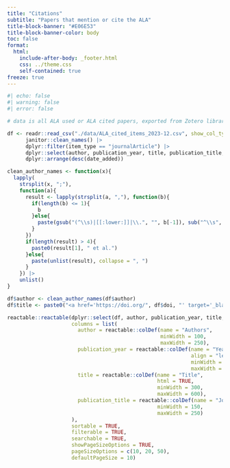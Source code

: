 ```yaml
---
title: "Citations"
subtitle: "Papers that mention or cite the ALA"
title-block-banner: "#E06E53"
title-block-banner-color: body
toc: false
format: 
  html: 
    include-after-body: _footer.html
    css: ../theme.css
    self-contained: true
freeze: true
---
```

:::{.column-page-inset}
```r
#| echo: false
#| warning: false
#| error: false

# data is all ALA used or ALA cited papers, exported from Zotero library

df <- readr::read_csv("./data/ALA_cited_items_2023-12.csv", show_col_types = FALSE) |>
      janitor::clean_names() |>
      dplyr::filter(item_type == "journalArticle") |>
      dplyr::select(author, publication_year, title, publication_title, doi, date_added) |>
      dplyr::arrange(desc(date_added))

clean_author_names <- function(x){
  lapply(
    strsplit(x, ";"), 
    function(a){
      result <- lapply(strsplit(a, ","), function(b){
        if(length(b) <= 1){
          b
        }else{
          paste(gsub("(^\\s)|[[:lower:]]|\\.", "", b[-1]), sub("^\\s", "", b[1]))
        }
      }) 
      if(length(result) > 4){
        paste0(result[1], " et al.")
      }else{
        paste(unlist(result), collapse = ", ")
      }
    }) |>
    unlist()
}

df$author <- clean_author_names(df$author)
df$title <- paste0("<a href='https://doi.org/", df$doi, "' target='_blank'>", df$title, "</a>")

reactable::reactable(dplyr::select(df, author, publication_year, title, publication_title), 
                     columns = list(
                       author = reactable::colDef(name = "Authors",
                                                  minWidth = 100,
                                                  maxWidth = 250),
                       publication_year = reactable::colDef(name = "Year", 
                                                            align = "left",
                                                            minWidth = 80,
                                                            maxWidth = 130),
                       title = reactable::colDef(name = "Title", 
                                                 html = TRUE, 
                                                 minWidth = 300, 
                                                 maxWidth = 600),
                       publication_title = reactable::colDef(name = "Journal",
                                                 minWidth = 150, 
                                                 maxWidth = 250)
                     ),
                     sortable = TRUE,
                     filterable = TRUE, 
                     searchable = TRUE,
                     showPageSizeOptions = TRUE,
                     pageSizeOptions = c(10, 20, 50),
                     defaultPageSize = 10)
```

:::
